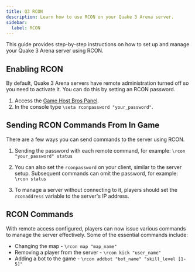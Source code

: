 ```yaml
---
title: Q3 RCON
description: Learn how to use RCON on your Quake 3 Arena server.
sidebar:
  label: RCON
---
```


This guide provides step-by-step instructions on how to set up and manage your Quake 3 Arena server using RCON.

## Enabling RCON

By default, Quake 3 Arena servers have remote administration turned off so you need to activate it. You can do this by setting an RCON password.

1. Access the [Game Host Bros Panel](https://panel.gamehostbros.com/).
2. In the console type `\seta rconpassword "your_password"`.

## Sending RCON Commands From In Game

There are a few ways you can send commands to the server using RCON.

1. Sending the password with each remote command, for example:
`\rcon "your_password" status`

2. You can also set the `rconpassword` on your client, similar to the server setup. Subsequent commands can omit the password, for example:
`\rcon status`

3. To manage a server without connecting to it, players should set the `rconaddress` variable to the server's IP address.

## RCON Commands

With remote access configured, players can now issue various commands to manage the server effectively. Some of the essential commands include:

- Changing the map - `\rcon map "map_name"`
- Removing a player from the server - `\rcon kick "user_name"`
- Adding a bot to the game - `\rcon addbot "bot_name" "skill_level [1-5]"`

